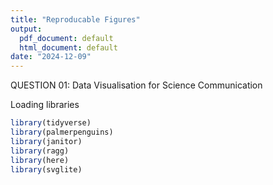 ```yaml
---
title: "Reproducable Figures"
output:
  pdf_document: default
  html_document: default
date: "2024-12-09"
---
```


QUESTION 01: Data Visualisation for Science Communication

Loading libraries
```r
library(tidyverse)
library(palmerpenguins)
library(janitor)
library(ragg)
library(here)
library(svglite)
```

